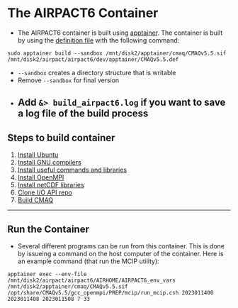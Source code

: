 # The AIRPACT6 Container {.unnumbered}

- The AIRPACT6 container is built using [apptainer](https://apptainer.org). The container is built by using the [definition file](../dev/apptainer/CMAQv5.5.def) with the following command:

```
sudo apptainer build --sandbox /mnt/disk2/apptainer/cmaq/CMAQv5.5.sif /mnt/disk2/airpact/airpact6/dev/apptainer/CMAQv5.5.def
```
  - ```--sandbox``` creates a directory structure that is writable
  - Remove ```--sandbox``` for final version
  - Add ``` &> build_airpact6.log``` if you want to save a log file of the build process
---

## Steps to build container

1. [Install Ubuntu](ubuntu.qmd)
2. [Install GNU compilers](gnu_compilers.qmd)
3. [Install useful commands and libraries](useful.qmd)
4. [Install OpenMPI](openmpi.qmd)
5. [Install netCDF libraries](netcdf.qmd)
6. [Clone I/O API repo](ioapi.qmd)
7. [Build CMAQ](cmaq.qmd)

---

## Run the Container

- Several different programs can be run from this container. This is done by issueing a command on the host computer of the container. Here is an example command (that run the MCIP utility):

```
apptainer exec --env-file /mnt/disk2/airpact/airpact6/AIRHOME/AIRPACT6_env_vars /mnt/disk2/apptainer/cmaq/CMAQv5.5.sif /opt/share/CMAQv5.5/gcc_openmpi/PREP/mcip/run_mcip.csh 2023011400 2023011408 2023011508 7 33
```